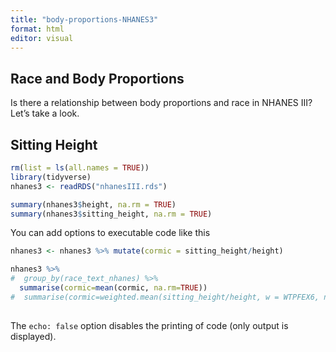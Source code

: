 ```yaml
---
title: "body-proportions-NHANES3"
format: html
editor: visual
---
```


## Race and Body Proportions

Is there a relationship between body proportions and race in NHANES III? Let's take a look.

## Sitting Height

```r
rm(list = ls(all.names = TRUE))
library(tidyverse)
nhanes3 <- readRDS("nhanesIII.rds")

summary(nhanes3$height, na.rm = TRUE)
summary(nhanes3$sitting_height, na.rm = TRUE)

```

You can add options to executable code like this

```r

nhanes3 <- nhanes3 %>% mutate(cormic = sitting_height/height) 

nhanes3 %>% 
#  group_by(race_text_nhanes) %>%
  summarise(cormic=mean(cormic, na.rm=TRUE))
#  summarise(cormic=weighted.mean(sitting_height/height, w = WTPFEX6, na.rm=TRUE))
  
```

The `echo: false` option disables the printing of code (only output is displayed).
